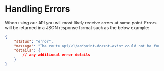 # Handling Errors

When using our API you will most likely receive errors at some point. Errors will be returned in a JSON response format
such as the below example:

```json
{
    "status": "error",
    "message": "The route api/v1/endpoint-doesnt-exist could not be found.",
    "details": {
        // any additional error details
    }
}
```
